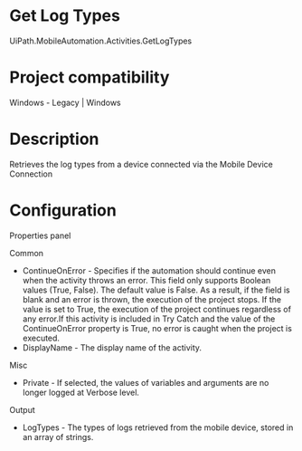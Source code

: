 ﻿# Get Log Types

UiPath.MobileAutomation.Activities.GetLogTypes

# Project compatibility

Windows - Legacy | Windows

# Description

Retrieves the log types from a device connected via the Mobile Device Connection

# Configuration

Properties panel

Common

* ContinueOnError - Specifies if the automation should continue even when the activity throws an error. This field only supports Boolean values (True, False). The default value is False. As a result, if the field is blank and an error is thrown, the execution of the project stops. If the value is set to True, the execution of the project continues regardless of any error.If this activity is included in Try Catch and the value of the ContinueOnError property is True, no error is caught when the project is executed.
* DisplayName - The display name of the activity.

Misc

* Private - If selected, the values of variables and arguments are no longer logged at Verbose level.

Output

* LogTypes - The types of logs retrieved from the mobile device, stored in an array of strings.
